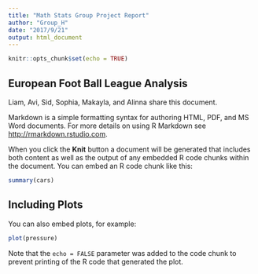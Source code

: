 ```yaml
---
title: "Math Stats Group Project Report"
author: "Group_H"
date: "2017/9/21"
output: html_document
---
```


```r
knitr::opts_chunk$set(echo = TRUE)
```

## European Foot Ball League Analysis

Liam, Avi, Sid, Sophia, Makayla, and Alinna share this document.

Markdown is a simple formatting syntax for authoring HTML, PDF, and MS Word documents. For more details on using R Markdown see <http://rmarkdown.rstudio.com>.

When you click the **Knit** button a document will be generated that includes both content as well as the output of any embedded R code chunks within the document. You can embed an R code chunk like this:

```r
summary(cars)
```

## Including Plots

You can also embed plots, for example:

```r
plot(pressure)
```

Note that the `echo = FALSE` parameter was added to the code chunk to prevent printing of the R code that generated the plot.

